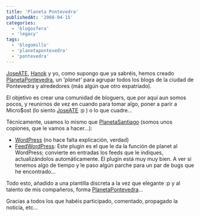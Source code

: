 ```yaml
---
title: 'Planeta Pontevedra'
publishedAt: '2008-04-15'
categories:
  - 'blogosfera'
  - 'legacy'
tags:
  - 'blogomillo'
  - 'planetapontevedra'
  - 'pontevedra'
---
```


[JoseATE](http://www.muxicas.com), [Hanok](http://www.hnkweb.com) y yo, como supongo que ya sabréis, hemos creado [PlanetaPontevedra](http://www.planetapontevedra.com), un _'planet'_ para agrupar todos los blogs de la ciudad de Pontevedra y alrededores (más algún que otro expatriado).

El objetivo es crear una comunidad de bloguers, que por aquí aun somos pocos, y reunirnos de vez en cuando para tomar algo, poner a parir a Micro$ost (lo siento [JoseATE](http://www.muxicas.com) :p ) o lo que cuadre...

Técnicamente, usamos lo mismo que [PlanetaSantiago](http://www.planetasantiago.com) (somos unos copiones, que le vamos a hacer...):

- [WordPress](http://www.wordpress.org) (no hace falta explicación, verdad)
- [FeedWordPress](http://projects.radgeek.com/feedwordpress/): Este plugin es el que le da la función de planet al WordPress; convierte en entradas los feeds que le indiques, actualizándolos automáticamente. El plugin está muy muy bien. A ver si tenemos algo de tiempo y le paso algún parche para un par de bugs que he encontrado...

Todo esto, añadido a una plantilla discreta a la vez que elegante :p y al talento de mis compañeros, forma [PlanetaPontevedra](http://www.planetapontevedra.com)...

Gracias a todos los que habéis participado, comentado, propagado la noticia, etc...
